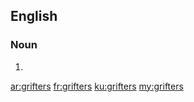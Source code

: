 ==English==

===Noun===
{{head|en|plural}}

# {{plural of|grifter|lang=en|nocat=1}}

[[ar:grifters]]
[[fr:grifters]]
[[ku:grifters]]
[[my:grifters]]